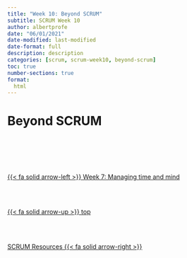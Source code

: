 ```yaml
---
title: "Week 10: Beyond SCRUM"
subtitle: SCRUM Week 10
author: albertprofe
date: "06/01/2021"
date-modified: last-modified
date-format: full
description: description
categories: [scrum, scrum-week10, beyond-scrum]
toc: true
number-sections: true
format:
  html
---
```


# Beyond SCRUM




<!--- navLinks -->
<br><br>
<div class=row>
<br>
<div class='column left previous'>
<br>
[{{< fa solid arrow-left >}} Week 7: Managing time and mind](/scrum/scrum-week7.qmd)
<br>
</div>
<br>
<div class='column center'>
<br>
[{{< fa solid arrow-up >}} top](#top)
<br>
</div>
<br>
<div class='column right next'>
<br>
[SCRUM Resources  {{< fa solid arrow-right >}}](/scrum/resources.qmd)
<br>
</div>
<br>
</div>
